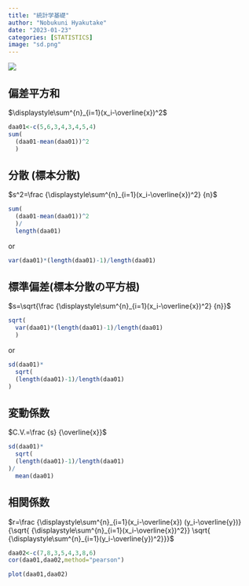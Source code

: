 ```yaml
---
title: "統計学基礎"
author: "Nobukuni Hyakutake"
date: "2023-01-23"
categories: [STATISTICS]
image: "sd.png"
---
```


![](sd.png)

## 偏差平方和

$\displaystyle\sum^{n}_{i=1}(x_i-\overline{x})^2$

```r
daa01<-c(5,6,3,4,3,4,5,4)
sum(
  (daa01-mean(daa01))^2
  )
```

## 分散 (標本分散)

$s^2=\frac {\displaystyle\sum^{n}_{i=1}(x_i-\overline{x})^2} {n}$

```r
sum(
  (daa01-mean(daa01))^2
  )/
  length(daa01)
```

or

```r
var(daa01)*(length(daa01)-1)/length(daa01)
```

## 標準偏差(標本分散の平方根)

$s=\sqrt{\frac {\displaystyle\sum^{n}_{i=1}(x_i-\overline{x})^2} {n}}$

```r
sqrt(
  var(daa01)*(length(daa01)-1)/length(daa01)
  )
```

or

```r
sd(daa01)*
  sqrt(
  (length(daa01)-1)/length(daa01)
)
```

## 変動係数

$C.V.=\frac {s} {\overline{x}}$

```r
sd(daa01)*
  sqrt(
  (length(daa01)-1)/length(daa01)
)/
  mean(daa01)
```

## 相関係数

$r=\frac {\displaystyle\sum^{n}_{i=1}(x_i-\overline{x}) (y_i-\overline{y})} {\sqrt{ {\displaystyle\sum^{n}_{i=1}(x_i-\overline{x})^2}} \sqrt{ {\displaystyle\sum^{n}_{i=1}(y_i-\overline{y})^2}}}$

```r
daa02<-c(7,8,3,5,4,3,8,6)
cor(daa01,daa02,method="pearson")
```

```r
plot(daa01,daa02)
```
